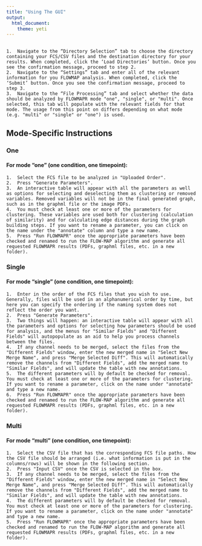 ```yaml
---
title: "Using The GUI"
output:   
  html_document:
    theme: yeti
---
```


## 
	1.	Navigate to the “Directory Selection” tab to choose the directory containing your FCS/CSV files and the destination directory for your results. When completed, click the ‘Load Directories’ button. Once you see the confirmation message, proceed to step 2. 
	2.	Navigate to the “Settings” tab and enter all of the relevant information for you FLOWMAP analysis. When completed, click the ‘Submit’ button. Once you see the confirmation message, proceed to step 3. 
	3.	Navigate to the “File Processing” tab and select whether the data should be analyzed by FLOWMAPR mode "one", "single", or "multi". Once selected, this tab will populate with the relevant fields for that mode. The usage from this point on differs depending on what mode (e.g. "multi" or "single" or "one") is used.

## Mode-Specific Instructions {.tabset .tabset-pills}

### One
#### For mode "one" (one condition, one timepoint):
	1.	Select the FCS file to be analyzed in "Uploaded Order".
	2.	Press "Generate Parameters".
	3.	An interactive table will appear with all the parameters as well as options for selecting and deselecting them as clustering or removed variables. Removed variables will not be in the final generated graph, such as in the graphml file or the image PDFs.
	4.	You must check at least one or more of the parameters for clustering. These variables are used both for clustering (calculation of similarity) and for calculating edge distances during the graph building steps. If you want to rename a parameter, you can click on the name under the "annotate" column and type a new name.
	5.	Press "Run FLOWMAPR" once the appropriate parameters have been checked and renamed to run the FLOW-MAP algorithm and generate all requested FLOWMAPR results (PDFs, graphml files, etc. in a new folder).

### Single
#### For mode "single" (one condition, one timepoint):
	1.	Enter in the order of the FCS files that you wish to use. Generally, files will be used in an alphanumerical order by time, but here you can specify the ordering if the naming system does not reflect the order you want.
	2.	Press "Generate Parameters".
	3.	Two things will happen: an interactive table will appear with all the parameters and options for selecting how parameters should be used for analysis, and the menus for "Similar Fields" and "Different Fields" will autopopulate as an aid to help you process channels between the files.
	4.	If any channel needs to be merged, select the files from the "Different Fields" window, enter the new merged name in "Select New Merge Name", and press "Merge Selected Diff". This will automatically remove the channels from "Different Fields", add the merged name to "Similar Fields", and will update the table with new annotations.
	5.	The different parameters will by default be checked for removal. You must check at least one or more of the parameters for clustering. If you want to rename a parameter, click on the name under "annotate" and type a new name.
	6.	Press "Run FLOWMAPR" once the appropriate parameters have been checked and renamed to run the FLOW-MAP algorithm and generate all requested FLOWMAPR results (PDFs, graphml files, etc. in a new folder).

### Multi
#### For mode "multi" (one condition, one timepoint):
	1.	Select the CSV file that has the corresponding FCS file paths. How the CSV file should be arranged (i.e. what information is put in the columns/rows) will be shown in the following section.
	2.	Press "Input CSV" once the CSV is selected in the box.
	3.	If any channel needs to be merged, select the files from the "Different Fields" window, enter the new merged name in "Select New Merge Name", and press "Merge Selected Diff". This will automatically remove the channels from "Different Fields", add the merged name to "Similar Fields", and will update the table with new annotations.
	4.	The different parameters will by default be checked for removal. You must check at least one or more of the parameters for clustering. If you want to rename a parameter, click on the name under "annotate" and type a new name.
	5.	Press "Run FLOWMAPR" once the appropriate parameters have been checked and renamed to run the FLOW-MAP algorithm and generate all requested FLOWMAPR results (PDFs, graphml files, etc. in a new folder).
